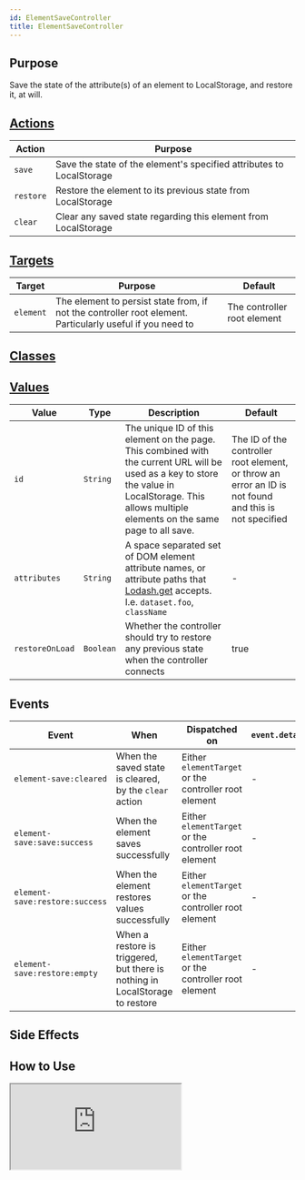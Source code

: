 ```yaml
---
id: ElementSaveController
title: ElementSaveController
---
```




## Purpose

Save the state of the attribute(s) of an element to LocalStorage, and restore it, at will.

## [Actions](https://stimulus.hotwire.dev/reference/actions)

| Action    | Purpose                                                              |
|-----------|----------------------------------------------------------------------|
| `save`    | Save the state of the element's specified attributes to LocalStorage |
| `restore` | Restore the element to its previous state from LocalStorage          |
| `clear`   | Clear any saved state regarding this element from LocalStorage       |

## [Targets](https://stimulus.hotwire.dev/reference/targets)

| Target    | Purpose                                                                                                   | Default                     |
|-----------|-----------------------------------------------------------------------------------------------------------|-----------------------------|
| `element` | The element to persist state from, if not the controller root element. Particularly useful if you need to | The controller root element |


## [Classes](https://stimulus.hotwire.dev/reference/classes)
<NoClasses/>

## [Values](https://stimulus.hotwire.dev/reference/values)

| Value           | Type      | Description                                                                                                                                                                                         | Default                                                                                               |
|-----------------|-----------|-----------------------------------------------------------------------------------------------------------------------------------------------------------------------------------------------------|-------------------------------------------------------------------------------------------------------|
| `id`            | `String`  | The unique ID of this element on the page. This combined with the current URL will be used as a key to store the value in LocalStorage. This allows multiple elements on the same page to all save. | The ID of the controller root element, or throw an error an ID is not found and this is not specified |
| `attributes`    | `String`  | A space separated set of DOM element attribute names, or attribute paths that [Lodash.get](https://lodash.com/docs/#get) accepts. I.e. `dataset.foo`, `className`                                   | -                                                                                                     |
| `restoreOnLoad` | `Boolean` | Whether the controller should try to restore any previous state when the controller connects                                                                                                        | true                                                                                                  |

## Events

| Event                          | When                                                                         | Dispatched on                                         | `event.detail` |
|--------------------------------|------------------------------------------------------------------------------|-------------------------------------------------------|----------------|
| `element-save:cleared`         | When the saved state is cleared, by the `clear` action                       | Either `elementTarget` or the controller root element | -              |
| `element-save:save:success`    | When the element saves successfully                                          | Either `elementTarget` or the controller root element | -              |
| `element-save:restore:success` | When the element restores values successfully                                | Either `elementTarget` or the controller root element | -              |
| `element-save:restore:empty`   | When a restore is triggered, but there is nothing in LocalStorage to restore | Either `elementTarget` or the controller root element | -              |


## Side Effects
<NoSideEffects/>

## How to Use

<iframe
  src="https:///stimulus-library.netlify.app/controllers/element_save_controller.html"
  style={{width: "100%", height: "500px", border: "0", borderRadius: "4px", overflow: "hidden"}}
  sandbox="allow-forms allow-modals allow-popups allow-presentation allow-same-origin allow-scripts"
/>

